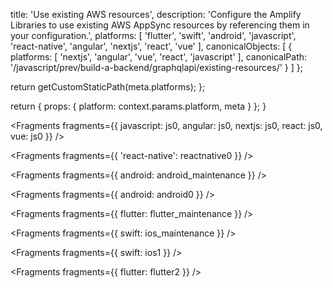 
  title: 'Use existing AWS resources',
  description: 'Configure the Amplify Libraries to use existing AWS AppSync resources by referencing them in your configuration.',
  platforms: [
    'flutter',
    'swift',
    'android',
    'javascript',
    'react-native',
    'angular',
    'nextjs',
    'react',
    'vue'
  ],
  canonicalObjects: [
    {
      platforms: [
        'nextjs',
        'angular',
        'vue',
        'react',
        'javascript'
      ],
      canonicalPath: '/javascript/prev/build-a-backend/graphqlapi/existing-resources/'
    }
  ]
};

  return getCustomStaticPath(meta.platforms);
};

  return {
    props: {
      platform: context.params.platform,
      meta
    }
  };
}


<Fragments
  fragments={{
    javascript: js0,
    angular: js0,
    nextjs: js0,
    react: js0,
    vue: js0
  }}
/>


<Fragments fragments={{ 'react-native': reactnative0 }} />


<Fragments fragments={{ android: android_maintenance }} />


<Fragments fragments={{ android: android0 }} />


<Fragments fragments={{ flutter: flutter_maintenance }} />


<Fragments fragments={{ swift: ios_maintenance }} />


<Fragments fragments={{ swift: ios1 }} />


<Fragments fragments={{ flutter: flutter2 }} />
